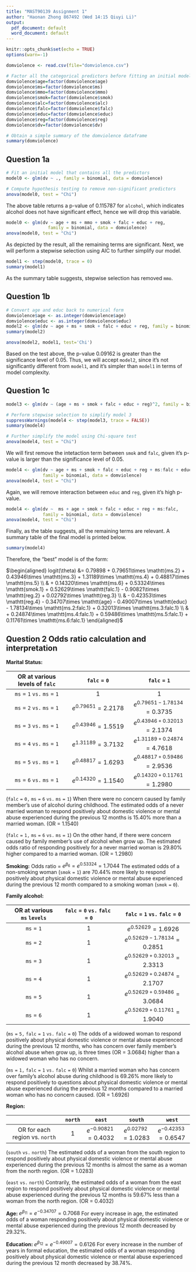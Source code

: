 ```yaml
---
title: "MAST90139 Assignment 1"
author: "Haonan Zhong 867492 (Wed 14:15 Qiuyi Li)"
output:
  pdf_document: default
  word_document: default
---
```


```r
knitr::opts_chunk$set(echo = TRUE)
options(warn=-1)
```

```r
domviolence <- read.csv(file="domviolence.csv")

# Factor all the categorical predictors before fitting an initial model
domviolence$age=factor(domviolence$age)
domviolence$ms=factor(domviolence$ms)
domviolence$mmo=factor(domviolence$mmo)
domviolence$smok=factor(domviolence$smok)
domviolence$alc=factor(domviolence$alc)
domviolence$falc=factor(domviolence$falc)
domviolence$educ=factor(domviolence$educ)
domviolence$reg=factor(domviolence$reg)
domviolence$dv=factor(domviolence$dv)

# Obtain a simple summary of the domviolence dataframe
summary(domviolence)
```

## Question 1a
```r
# Fit an initial model that contains all the predictors
model0 <- glm(dv ~ ., family = binomial, data = domviolence)

# Compute hypothesis testing to remove non-significant predictors
anova(model0, test = "Chi")
```
The above table returns a p-value of 0.115787 for $\mathtt{alcohol}$, which indicates alcohol does not have significant effect, hence we will drop this variable.
```r
model0 <- glm(dv ~ age + ms + mmo + smok + falc + educ + reg, 
                family = binomial, data = domviolence)
anova(model0, test = "Chi")
```
As depicted by the result, all the remaining terms are significant. Next, we will perform a stepwise selection using AIC to further simplify our model.
```r
model1 <- step(model0, trace = 0)
summary(model1)
```
As the summary table suggests, stepwise selection has removed $\mathtt{mmo}$.

## Question 1b
```r
# Convert age and educ back to numerical form
domviolence$age <- as.integer(domviolence$age)
domviolence$educ <- as.integer(domviolence$educ)
model2 <- glm(dv ~ age + ms + smok + falc + educ + reg, family = binomial, domviolence)
summary(model2)
```

```r
anova(model2, model1, test='Chi')
```
Based on the test above, the p-value 0.09162 is greater than the significance level of 0.05. Thus, we will accept $\mathtt{model2}$, since it's not significantly different from $\mathtt{model1}$, and it's simpler than $\mathtt{model1}$ in terms of model complexity.

## Question 1c
```r
model3 <- glm(dv ~ (age + ms + smok + falc + educ + reg)^2, family = binomial, domviolence)

# Perform stepwise selection to simplify model 3
suppressWarnings(model4 <- step(model3, trace = FALSE))
summary(model4)
```

```r
# Further simplify the model using Chi-square test
anova(model4, test = "Chi")
```
We will first remove the intetaction term between $\mathtt{smok}$ and $\mathtt{falc}$, given it's p-value is larger than the significance level of 0.05.

```r
model4 <- glm(dv ~ age + ms + smok + falc + educ + reg + ms:falc + educ:reg,
              family = binomial, data = domviolence)
anova(model4, test = "Chi")
```
Again, we will remove interaction between $\mathtt{educ}$ and $\mathtt{reg}$, given it's high p-value.

```r
model4 <- glm(dv ~  ms + age + smok + falc + educ + reg + ms:falc,
              family = binomial, data = domviolence)
anova(model4, test = "Chi")
```
Finally, as the table suggests, all the remaining terms are relevant. A summary table of the final model is printed below.

```r
summary(model4)
```
Therefore, the "best" model is of the form: \newline

$\begin{aligned}
logit(\theta) &= 0.79898 + 0.79651\times \mathtt{ms.2} + 0.43946\times \mathtt{ms.3} + 1.31189\times \mathtt{ms.4} + 0.48817\times \mathtt{ms.5} \\
& + 0.14320\times \mathtt{ms.6} + 0.53324\times \mathtt{smok.1} + 0.52629\times \mathtt{falc.1} - 0.90821\times \mathtt{reg.2} + 0.02792\times \mathtt{reg.3} \\
& - 0.42353\times \mathtt{reg.4} - 0.34707\times \mathtt{age} - 0.49007\times \mathtt{educ} - 1.78134\times \mathtt{ms.2:falc.1} + 0.32013\times \mathtt{ms.3:falc.1} \\
& + 0.24874\times \mathtt{ms.4:falc.1} + 0.59486\times \mathtt{ms.5:falc.1} + 0.11761\times \mathtt{ms.6:falc.1}
\end{aligned}$

\newpage
## Question 2 Odds ratio calculation and interpretation

<!-- ## Sample calculation for odds ratio: -->
<!-- When ms = 1, falc = 1: -->
<!-- $\beta_0+\beta_7$\newline -->
<!-- When ms = 6, falc = 1: -->
<!-- $\beta_0+\beta_5+\beta_7+\beta_{17}$\newline -->
<!-- Therefore, for ms = 6 vs. ms = 1 and falc = 1:\newline -->
<!-- Log odds = $\beta_5+\beta_{17}$\newline -->
<!-- Odds ratio = $e^{\beta_5+\beta_{17}}$ = $e^{0.14320+0.11761}$ = 1.2980\newline -->

$\textbf{Marital Status:}$

| OR at various levels of $\mathtt{falc}$ | $\mathtt{falc=0}$ | $\mathtt{falc=1}$ |
| :----: | :----: | :----: |
| $\mathtt{ms=1\:vs.\:ms=1 }$| 1 | 1 |
| $\mathtt{ms=2\:vs.\:ms=1 }$| $e^{0.79651}=2.2178$ | $e^{0.79651-1.78134}=0.3735$ |
| $\mathtt{ms=3\:vs.\:ms=1 }$| $e^{0.43946}=1.5519$ | $e^{0.43946+0.32013}=2.1374$ |
| $\mathtt{ms=4\:vs.\:ms=1 }$| $e^{1.31189}=3.7132$ | $e^{1.31189+0.24874}=4.7618$ |
| $\mathtt{ms=5\:vs.\:ms=1 }$| $e^{0.48817}=1.6293$ | $e^{0.48817+0.59486}=2.9536$ |
| $\mathtt{ms=6\:vs.\:ms=1 }$| $e^{0.14320}=1.1540$ | $e^{0.14320+0.11761}=1.2980$ |

($\mathtt{falc=0,\:ms=6\:vs.\:ms=1}$) When there were no concern caused by family member's use of alcohol during childhood. The estimated odds of a never married woman to respond positively about domestic violence or mental abuse experienced during the previous 12 months is 15.40% more than a married woman. (OR = 1.1540)

($\mathtt{falc=1,\:ms=6\:vs.\:ms=1}$) On the other hand, if there were concern caused by family member's use of alcohol when grow up. The estimated odds ratio of responding positively for a never married woman is 29.80% higher compared to a married woman. (OR = 1.2980)

$\textbf{Smoking:}$ Odds ratio = $e^{\beta_{6}} = e^{0.53324} = 1.7044$\newline
The estimated odds of a non-smoking woman ($\mathtt{smok=1}$) are 70.44% more likely to respond positively about physical domestic violence or mental abuse experienced during the previous 12 month compared to a smoking woman ($\mathtt{smok=0}$).

$\textbf{Family alcohol:}$

| OR at various $\mathtt{ms\:levels}$ | $\mathtt{falc=0\:vs.\:falc=0 }$ | $\mathtt{falc=1\:vs.\:falc=0 }$ |
| :-: | :-: | :--: |
| $\mathtt{ms=1}$| 1 | $e^{0.52629}=1.6926$ |
| $\mathtt{ms=2}$| 1 | $e^{0.52629-1.78134}=0.2851$ |
| $\mathtt{ms=3}$| 1 | $e^{0.52629+0.32013}=2.3313$ |
| $\mathtt{ms=4}$| 1 | $e^{0.52629+0.24874}=2.1707$ |
| $\mathtt{ms=5}$| 1 | $e^{0.52629+0.59486}=3.0684$ |
| $\mathtt{ms=6}$| 1 | $e^{0.52629+0.11761}=1.9040$ |

($\mathtt{ms=5,\:falc=1\:vs.\:falc=0}$) The odds of a widowed woman to respond positively about physical domestic violence or mental abuse experienced during the previous 12 months, who has concern over family member's alcohol abuse when grow up, is three times (OR = 3.0684) higher than a widowed woman who has no concern.

($\mathtt{ms=1,\:falc=1\:vs.\:falc=0}$) Whilst a married woman who has concern over family's alcohol abuse during childhood is 69.26% more likely to respond positively to questions about physical domestic violence or mental abuse experienced during the previous 12 months compared to a married woman who has no concern caused. (OR = 1.6926)

$\textbf{Region:}$ 

|  | $\mathtt{north}$ | $\mathtt{east}$ | $\mathtt{south}$ | $\mathtt{west}$ |
| :------: | :-: | :---: | :---: | :---: |
| OR for each region vs. $\mathtt{north}$ | 1 | $e^{-0.90821}=0.4032$ | $e^{0.02792}=1.0283$ | $e^{-0.42353}=0.6547$ |

($\mathtt{south\:vs.\:north}$) The estimated odds of a woman from the south region to respond positively about physical domestic violence or mental abuse experienced during the previous 12 months is almost the same as a woman from the north region. (OR = 1.0283)

($\mathtt{east\:vs.\:north}$) Contrarily, the estimated odds of a woman from the east region to respond positively about physical domestic violence or mental abuse experienced during the previous 12 months is 59.67% less than a woman from the north region. (OR = 0.4032)

$\textbf{Age: }$ $e^{\beta_{11}} = e^{-0.34707} = 0.7068$\newline
For every increase in age, the estimated odds of a woman responding positively about physical domestic violence or mental abuse experienced during the previous 12 month decreased by 29.32%.

$\textbf{Education: }$ $e^{\beta_{12}} = e^{-0.49007} = 0.6126$\newline
For every increase in the number of years in formal education, the estimated odds of a woman responding positively about physical domestic violence or mental abuse experienced during the previous 12 month decreased by 38.74%.